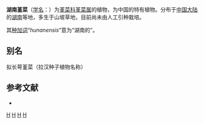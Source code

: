 {{Speciesbox
| genus = Viola
| species = hunanensis
| authority = [[Hand.-Mazz.|Hand.-Mazz.]], 1931
}}

'''湖南堇菜'''（[[学名|学名]]：{{lang|la|''Viola hunanensis''}}）为[[堇菜科|堇菜科]][[堇菜属|堇菜属]]的植物，为中国的特有植物。分布于[[中国大陆|中国大陆]]的[[湖南|湖南]]等地，多生于山坡草地，目前尚未由人工引种栽培。

其[[种加词|种加词]]“''hunanensis''”意为“湖南的”。

== 别名 ==
拟长萼堇菜（拉汉种子植物名称）

== 参考文献 ==
<div class="references-small">
* {{cite web| url =http://www.bioinfo.cn/db05/KmzwSpecies.php?action=view&id=23805| title =湖南堇菜| work =《中国高等植物数据库全库》| publisher =中国科学院微生物研究所| author =昆明植物研究所| accessdate =2009-02-25| deadurl =yes| archiveurl =https://web.archive.org/web/20160305084312/http://www.bioinfo.cn/db05/KmzwSpecies.php?action=view&id=23805| archivedate =2016-03-05}}
</div>
{{Taxonbar|from=Q15232340}}

[[Category:堇菜属|H]]
[[Category:湖南植物|H]]
[[Category:1931年描述的植物|H]]
[[Category:中国特有植物|H]]


{{植物小作品}}